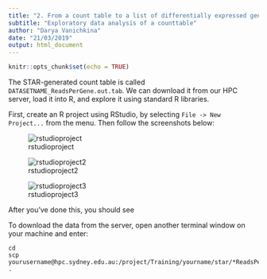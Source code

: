 ```yaml
---
title: "2. From a count table to a list of differentially expressed genes"
subtitle: "Exploratory data analysis of a counttable"
author: "Darya Vanichkina"
date: "21/03/2019"
output: html_document
---
```


```r
knitr::opts_chunk$set(echo = TRUE)
```

The STAR-generated count table is called `DATASETNAME_ReadsPerGene.out.tab`. We can download it from our HPC server, load it into R, and explore it using standard R libraries.

First, create an R project using RStudio, by selecting `File -> New Project...` from the menu. Then follow the screenshots below:


![rstudioproject](../fig/rstudioproject.png)

![rstudioproject2](../fig/rstudioproject2.png)

![rstudioproject3](../fig/rstudioproject3.png)


After you've done this, you should see 

To download the data from the server, open another terminal window on your machine and enter:

```
cd 
scp yourusername@hpc.sydney.edu.au:/project/Training/yourname/star/*ReadsPerGene.out.tab .
```



